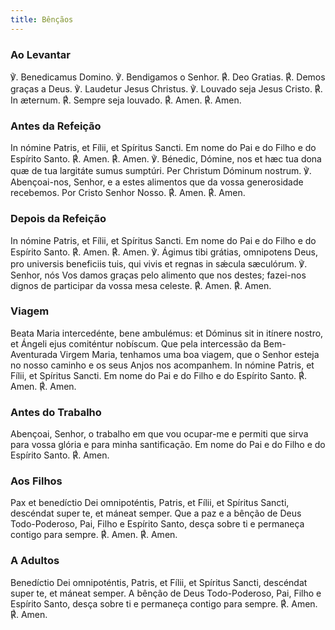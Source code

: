 ```yaml
---
title: Bênçãos
---
```


### Ao Levantar

<div class="grid grid-cols-2 gap-5">
  <span class="text-justify">℣. Benedicamus Domino.</span>
  <span class="text-justify">℣. Bendigamos o Senhor.</span>
  <span class="text-justify">℟. Deo Gratias.</span>
  <span class="text-justify">℟. Demos graças a Deus.</span>
  <span class="text-justify">℣. Laudetur Jesus Christus.</span>
  <span class="text-justify">℣. Louvado seja Jesus Cristo.</span>
  <span class="text-justify">℟. In æternum.</span>
  <span class="text-justify">℟. Sempre seja louvado.</span>
  <span class="text-justify">℟. Amen.</span>
  <span class="text-justify">℟. Amen.</span>
</div>

### Antes da Refeição

<div class="grid grid-cols-2 gap-5">
  <span class="text-justify">
    In nómine Patris, et Fílii, et Spíritus Sancti.
  </span>
  <span class="text-justify">
    Em nome do Pai e do Filho e do Espírito Santo.
  </span>
  <span class="text-justify">℟. Amen.</span>
  <span class="text-justify">℟. Amen.</span>
  <span class="text-justify">
    ℣. Bénedic, Dómine, nos et hæc tua dona quæ de tua largitáte sumus sumptúri.
    Per Christum Dóminum nostrum.
  </span>
  <span class="text-justify">
    ℣. Abençoai-nos, Senhor, e a estes alimentos que da vossa generosidade
    recebemos. Por Cristo Senhor Nosso.
  </span>
  <span class="text-justify">℟. Amen.</span>
  <span class="text-justify">℟. Amen.</span>
</div>

### Depois da Refeição

<div class="grid grid-cols-2 gap-5">
  <span class="text-justify">
    In nómine Patris, et Fílii, et Spíritus Sancti.
  </span>
  <span class="text-justify">
    Em nome do Pai e do Filho e do Espírito Santo.
  </span>
  <span class="text-justify">℟. Amen.</span>
  <span class="text-justify">℟. Amen.</span>
  <span class="text-justify">
    ℣. Ágimus tibi grátias, omnipotens Deus, pro universis beneficiis tuis, qui
    vivis et regnas in sǽcula sæculórum.
  </span>
  <span class="text-justify">
    ℣. Senhor, nós Vos damos graças pelo alimento que nos destes; fazei-nos
    dignos de participar da vossa mesa celeste.
  </span>
  <span class="text-justify">℟. Amen.</span>
  <span class="text-justify">℟. Amen.</span>
</div>

### Viagem

<div class="grid grid-cols-2 gap-5">
  <span class="text-justify">
    Beata Maria intercedénte, bene ambulémus: et Dóminus sit in itínere nostro,
    et Ángeli ejus comiténtur nobíscum.
  </span>
  <span class="text-justify">
    Que pela intercessão da Bem-Aventurada Virgem Maria, tenhamos uma boa
    viagem, que o Senhor esteja no nosso caminho e os seus Anjos nos acompanhem.
  </span>
  <span class="text-justify">
    In nómine Patris, et Fílii, et Spíritus Sancti.
  </span>
  <span class="text-justify">
    Em nome do Pai e do Filho e do Espírito Santo.
  </span>
  <span class="text-justify">℟. Amen.</span>
  <span class="text-justify">℟. Amen.</span>
</div>

### Antes do Trabalho

Abençoai, Senhor, o trabalho em que vou ocupar-me e permiti que sirva
para vossa glória e para minha santificação.
Em nome do Pai e do Filho e do Espírito Santo. ℟. Amen.

### Aos Filhos

<div class="grid grid-cols-2 gap-5">
  <span class="text-justify">
    Pax et benedíctio Dei omnipoténtis, Patris, et Fílii, et Spíritus Sancti,
    descéndat super te, et máneat semper.
  </span>
  <span class="text-justify">
    Que a paz e a bênção de Deus Todo-Poderoso, Pai, Filho e Espírito Santo,
    desça sobre ti e permaneça contigo para sempre.
  </span>
  <span class="text-justify">℟. Amen.</span>
  <span class="text-justify">℟. Amen.</span>
</div>

### A Adultos

<div class="grid grid-cols-2 gap-5">
  <span class="text-justify">
    Benedíctio Dei omnipoténtis, Patris, et Fílii, et Spíritus Sancti, descéndat
    super te, et máneat semper.
  </span>
  <span class="text-justify">
    A bênção de Deus Todo-Poderoso, Pai, Filho e Espírito Santo, desça sobre ti
    e permaneça contigo para sempre.
  </span>
  <span class="text-justify">℟. Amen.</span>
  <span class="text-justify">℟. Amen.</span>
</div>
